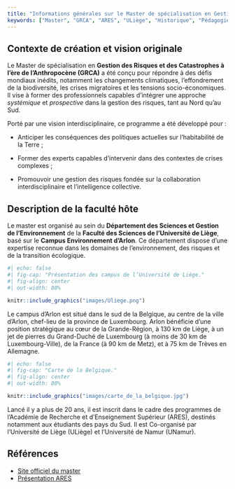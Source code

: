 ```yaml
---
title: "Informations générales sur le Master de spécialisation en Gestion des Risques et des Catastrophes"
keywords: ["Master", "GRCA", "ARES", "ULiège", "Historique", "Pédagogie"]
---
```


## Contexte de création et vision originale

Le Master de spécialisation en **Gestion des Risques et des Catastrophes à l'ère de l'Anthropocène (GRCA)** a été conçu pour répondre à des défis mondiaux inédits, notamment les changements climatiques, l'effondrement de la biodiversité, les crises migratoires et les tensions socio-économiques. Il vise à former des professionnels capables d'intégrer une approche *systémique* et *prospective* dans la gestion des risques, tant au Nord qu'au Sud.

Porté par une vision interdisciplinaire, ce programme a été développé pour :

-   Anticiper les conséquences des politiques actuelles sur l'habitabilité de la Terre ;

-   Former des experts capables d'intervenir dans des contextes de crises complexes ;

-   Promouvoir une gestion des risques fondée sur la collaboration interdisciplinaire et l'intelligence collective.

## Description de la faculté hôte

Le master est organisé au sein du **Département des Sciences et Gestion de l'Environnement** de la **Faculté des Sciences de l'Université de Liège**, basé sur le **Campus Environnement d'Arlon**. Ce département dispose d'une expertise reconnue dans les domaines de l'environnement, des risques et de la transition écologique.

```r
#| echo: false
#| fig-cap: "Présentation des campus de l’Université de Liège."
#| fig-align: center
#| out-width: 80%

knitr::include_graphics("images/Uliege.png")
```

Le campus d'Arlon est situé dans le sud de la Belgique, au centre de la ville d'Arlon, chef-lieu de la province de Luxembourg. Arlon bénéficie d'une position stratégique au cœur de la Grande-Région, à 130 km de Liège, à un jet de pierres du Grand-Duché de Luxembourg (à moins de 30 km de Luxembourg-Ville), de la France (à 90 km de Metz), et à 75 km de Trèves en Allemagne.

```r
#| echo: false
#| fig-cap: "Carte de la Belgique."
#| fig-align: center
#| out-width: 80%

knitr::include_graphics("images/carte_de_la_belgique.jpg")
```

Lancé il y a plus de 20 ans, il est inscrit dans le cadre des programmes de l'Académie de Recherche et d'Enseignement Supérieur (ARES), destinés notamment aux étudiants des pays du Sud. Il est Co-organisé par l'Université de Liège (ULiège) et l'Université de Namur (UNamur).


## Références

-   [Site officiel du master](https://www.programmes.uliege.be/cocoon/20252026/formations/bref/S3RISQ01.html)
-   [Présentation ARES](https://www.ares-ac.be/fr/cooperation-au-developpement/bourses/ressortissants-sud/masters/136-master-de-specialisation-en-gestion-des-risques-et-des-catastrophes-a-l-ere-de-l-anthropocene)
